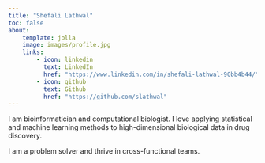 ```yaml
---
title: "Shefali Lathwal"
toc: false
about: 
    template: jolla
    image: images/profile.jpg
    links:
        - icon: linkedin
          text: LinkedIn
          href: "https://www.linkedin.com/in/shefali-lathwal-90bb4b44/"
        - icon: github
          text: Github 
          href: "https://github.com/slathwal"
---
```

I am bioinformatician and computational biologist. I love applying statistical and machine learning methods to high-dimensional biological data in drug discovery. 

I am a problem solver and thrive in cross-functional teams. 
